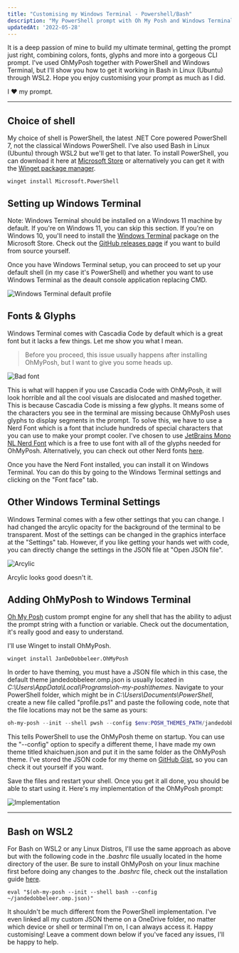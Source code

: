 ```yaml
---
title: "Customising my Windows Terminal - Powershell/Bash"
description: "My PowerShell prompt with Oh My Posh and Windows Terminal"
updatedAt: '2022-05-28'
---
```


It is a deep passion of mine to build my ultimate terminal, getting the prompt just right, combining colors, fonts, glyphs and more into a gorgeous CLI prompt. I've used OhMyPosh together with PowerShell and Windows Terminal, but I'll show you how to get it working in Bash in Linux (Ubuntu) through WSL2. Hope you enjoy customising your prompt as much as I did.

I ❤ my prompt.

----

## Choice of shell
My choice of shell is PowerShell, the latest .NET Core powered PowerShell 7, not the classical Windows PowerShell. I've also used Bash in Linux (Ubuntu) through WSL2 but we'll get to that later. To install PowerShell, you can download it here at [Microsoft Store](https://www.microsoft.com/en-us/p/powershell/9mz1snwt0n5d?cid=msft_web_chart&activetab=pivot:overviewtab) or alternatively you can get it with the [Winget package manager](https://docs.microsoft.com/en-us/powershell/scripting/install/installing-powershell-on-windows?view=powershell-7.2#install-powershell-using-winget).

```ShellSession
winget install Microsoft.PowerShell
```

## Setting up Windows Terminal
Note: Windows Terminal should be installed on a Windows 11 machine by default. If you're on Windows 11, you can skip this section. If you're on Windows 10, you'll need to install the [Windows Terminal](https://www.microsoft.com/store/productId/9N0DX20HK701) package on the Microsoft Store. Check out the [GitHub releases page](https://github.com/microsoft/terminal/releases) if you want to build from source yourself.

Once you have Windows Terminal setup, you can proceed to set up your default shell (in my case it's PowerShell) and whether you want to use Windows Terminal as the deault console application replacing CMD.

![Windows Terminal default profile](/Customising-my-Windows-Terminal-Powershell-Bash/Windows-Terminal.png "Windows Terminal default profile")

## Fonts & Glyphs
Windows Terminal comes with Cascadia Code by default which is a great font but it lacks a few things. Let me show you what I mean.

> Before you proceed, this issue usually happens after installing OhMyPosh, but I want to give you some heads up.

![Bad font](/Customising-my-Windows-Terminal-Powershell-Bash/bad-font.png "Bad font")

This is what will happen if you use Cascadia Code with OhMyPosh, it will look horrible and all the cool visuals are dislocated and mashed together. This is because Cascadia Code is missing a few glyphs. It means some of the characters you see in the terminal are missing because OhMyPosh uses glyphs to display segments in the prompt. To solve this, we have to use a Nerd Font which is a font that include hundreds of special characters that you can use to make your prompt cooler. I've chosen to use [JetBrains Mono NL Nerd Font](https://www.jetbrains.com/lp/mono/) which is a free to use font with all of the glyphs needed for OhMyPosh. Alternatively, you can check out other Nerd fonts [here](https://www.nerdfonts.com/).

Once you have the Nerd Font installed, you can install it on Windows Terminal. You can do this by going to the Windows Terminal settings and clicking on the "Font face" tab.

## Other Windows Terminal Settings
Windows Terminal comes with a few other settings that you can change. I had changed the arcylic opacity for the background of the terminal to be transparent. Most of the settings can be changed in the graphics interface at the "Settings" tab. However, if you like getting your hands wet with code, you can directly change the settings in the JSON file at "Open JSON file".

![Arcylic](/Customising-my-Windows-Terminal-Powershell-Bash/transparent.png "Arcylic")

Arcylic looks good doesn't it.

## Adding OhMyPosh to Windows Terminal
[Oh My Posh](https://ohmyposh.dev/docs/) custom prompt engine for any shell that has the ability to adjust the prompt string with a function or variable. Check out the documentation, it's really good and easy to understand.

I'll use Winget to install OhMyPosh.

```ShellSession
winget install JanDeDobbeleer.OhMyPosh
```

In order to have theming, you must have a JSON file which in this case, the default theme jandedobbeleer.omp.json is usually located in *C:\Users\AppData\Local\Programs\oh-my-posh\themes*. Navigate to your PowerShell folder, which might be in *C:\Users\Documents\PowerShell*, create a new file called "profile.ps1" and paste the following code, note that the file locations may not be the same as yours:

```PowerShell
oh-my-posh --init --shell pwsh --config $env:POSH_THEMES_PATH/jandedobbeleer.omp.json | Invoke-Expression
```

This tells PowerShell to use the OhMyPosh theme on startup. You can use the "--config" option to specify a different theme, I have made my own theme titled khaichuen.json and put it in the same folder as the OhMyPosh theme. I've stored the JSON code for my theme on [GitHub Gist](https://gist.github.com/yapkhaichuen/d3b95e75328d51d7bc65832b182058e9), so you can check it out yourself if you want.

Save the files and restart your shell. Once you get it all done, you should be able to start using it. Here's my implementation of the OhMyPosh prompt:

![Implementation](/Customising-my-Windows-Terminal-Powershell-Bash/implementation1.png "Implmentation")

----
## Bash on WSL2
For Bash on WSL2 or any Linux Distros, I'll use the same approach as above but with the following code in the *.bashrc* file usually located in the home directory of the user. Be sure to install OhMyPosh on your linux machine first before doing any changes to the *.bashrc* file, check out the installation guide [here](https://ohmyposh.dev/docs/linux).

```shell
eval "$(oh-my-posh --init --shell bash --config ~/jandedobbeleer.omp.json)"
```
It shouldn't be much different from the PowerShell implementation. I've even linked all my custom JSON theme on a OneDrive folder, no matter which device or shell or terminal I'm on, I can always access it. Happy customising! Leave a comment down below if you've faced any issues, I'll be happy to help.